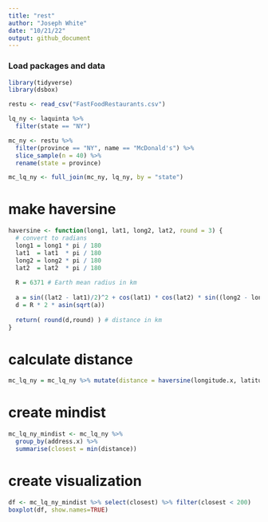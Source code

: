 ```yaml
---
title: "rest"
author: "Joseph White"
date: "10/21/22"
output: github_document
---
```


### Load packages and data

```r
library(tidyverse) 
library(dsbox)
```

```r
restu <- read_csv("FastFoodRestaurants.csv")
```

```r
lq_ny <- laquinta %>%
  filter(state == "NY")
```

```r
mc_ny <- restu %>%
  filter(province == "NY", name == "McDonald's") %>%
  slice_sample(n = 40) %>%
  rename(state = province)
```

```r
mc_lq_ny <- full_join(mc_ny, lq_ny, by = "state")
```


# make haversine
```r
haversine <- function(long1, lat1, long2, lat2, round = 3) {
  # convert to radians
  long1 = long1 * pi / 180
  lat1  = lat1  * pi / 180
  long2 = long2 * pi / 180
  lat2  = lat2  * pi / 180
  
  R = 6371 # Earth mean radius in km
  
  a = sin((lat2 - lat1)/2)^2 + cos(lat1) * cos(lat2) * sin((long2 - long1)/2)^2
  d = R * 2 * asin(sqrt(a))
  
  return( round(d,round) ) # distance in km
}
```

# calculate distance
```r
mc_lq_ny = mc_lq_ny %>% mutate(distance = haversine(longitude.x, latitude.x, longitude.y, latitude.y, round = 4))
```

# create mindist
```r
mc_lq_ny_mindist <- mc_lq_ny %>%
  group_by(address.x) %>%
  summarise(closest = min(distance))
```

# create visualization
```r
df <- mc_lq_ny_mindist %>% select(closest) %>% filter(closest < 200)
boxplot(df, show.names=TRUE)
```

